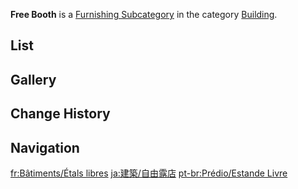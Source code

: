 {{Terminology Infobox
|title        = Free Booth
|image        = Icon Housing Building Free Booth.png
|type         = Item Groups
|type2        = Furnishing Subcategories
|type3        = Exterior Furnishings
|type4        = Building
}}
'''Free Booth''' is a [[Furnishing Subcategory]] in the category [[Building]].

==List==
{{Furnishings by Category Table|Building Free Booth|nocategory=1|version=1}}

==Gallery==
{{Furnishings by Category Gallery|Building Free Booth}}

==Change History==
{{Change History|1.5}}

==Navigation==
{{Furnishing Navbox|exterior}}

[[Category:Building Free Booth| ]]

[[fr:Bâtiments/Étals libres]]
[[ja:建築/自由露店]]
[[pt-br:Prédio/Estande Livre]]